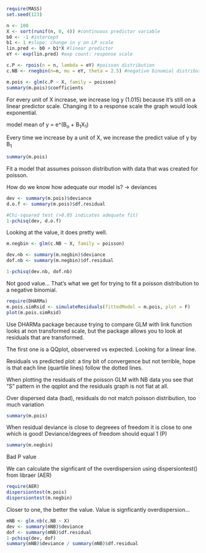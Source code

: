 ```r
require(MASS)
set.seed(123)

n <- 100
X <- sort(runif(n, 0, 4)) #continuous predictor variable
b0 <- -1 #intercept
b1 <- 1 #slope: change in y on LP scale
lin.pred <- b0 + b1*X #linear predictor
eY <- exp(lin.pred) #exp count: response scale

c.P <- rpois(n = n, lambda = eY) #poisson distribution
c.NB <- rnegbin(n=n, mu = eY, theta = 2.5) #negative binomial distribution

m.pois <- glm(c.P ~ X, family = poisson)
summary(m.pois)$coefficients
```

For every unit of X increase, we increase log y (1.015) because it's still on a linear predictor scale. Changing it to a response scale the graph would look exponential.

model mean of y = e\^(B~o~ + B~1~X~1~)

Every time we increase by a unit of X, we increase the predict value of y by B~1~

```r
summary(m.pois)
```

Fit a model that assumes poisson distribution with data that was created for poisson. 

How do we know how adequate our model is? -> deviances

```r
dev <- summary(m.pois)$deviance
d.o.f <- summary(m.pois)$df.residual

#Chi-squared test (>0.05 indicates adequate fit)
1-pchisq(dev, d.o.f)
```
Looking at the value, it does pretty well. 

```r
m.negbin <- glm(c.NB ~ X, family = poisson)

dev.nb <- summary(m.negbin)$deviance
dof.nb <- summary(m.negbin)$df.residual

1-pchisq(dev.nb, dof.nb)
```

Not good value... That's what we get for trying to fit a poisson distribution to a negative binomial. 

```r
require(DHARMa)
m.pois.simRsid <- simulateResiduals(fittedModel = m.pois, plot = F)
plot(m.pois.simRsid)
```

Use DHARMa package because trying to compare GLM with link function looks at non transformed scale, but the package allows you to look at residuals that are transformed. 

The first one is a QQplot, observered vs expected. Looking for a linear line. 

Residuals vs predicted plot: a tiny bit of convergence but not terrible, hope is that each line (quartile lines) follow the dotted lines. 

When plotting the residuals of the poisson GLM with NB data you see that "S" pattern in the qqplot and the residuals graph is not flat at all. 

Over dispersed data (bad), residuals do not match poisson distribution, too much variation

```r
summary(m.pois)
```

When residual deviance is close to degreees of freedom it is close to one which is good! Deviance/degrees of freedom should equal 1 (P)

```r
summary(m.negbin)
```

Bad P value

We can calculate the signficant of the overdispersion using dispersiontest() from libraer (AER)

```r
require(AER)
dispersiontest(m.pois)
dispersiontest(m.negbin)
```

Closer to one, the better the value. Value is signficantly overdispersion...

```r
mNB <- glm.nb(c.NB ~ X)
dev <- summary(mNB)$deviance
dof <- summary(mNB)$df.residual
1-pchisq(dev, dof)
summary(mNB)$deviance / summary(mNB)$df.residual
```
